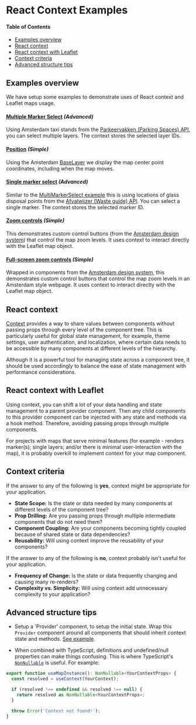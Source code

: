 
# React Context Examples

<Meta title="React-Context-Examples/Docs" />

#### Table of Contents

- [Examples overview](#examples)
- [React context](#react-context)
- [React context with Leaflet](#react-context-with-leaflet)
- [Context criteria](#context-criteria)
- [Advanced structure tips](#advanced-structure-tips)

## Examples overview

We have setup some examples to demonstrate uses of React context and Leaflet maps usage.

#### [Multiple Marker Select](../?path=/docs/react-context-examples-multimarkerselect--docs) *(Advanced)*

Using Amsterdam taxi stands from the [Parkeervakken (Parking Spaces) API](https://api.data.amsterdam.nl/v1/parkeervakken/), you can select multiple layers. The context stores the selected layer IDs.

#### [Position](../?path=/docs/react-context-examples-position--docs) *(Simple)*

Using the Amsterdam [BaseLayer](../?path=/docs/react-baselayer--docs) we display the map center point coordinates, including when the map moves.

#### [Single marker select](../?path=/docs/react-context-examples-singlemarkerselect--docs) *(Advanced)*

Similar to the [MultiMarkerSelect example](../?path=/story/react-context-examples-multimarkerselect--default) this is using locations of glass disposal points from the [Afvalwijzer (Waste guide) API](https://api.data.amsterdam.nl/v1/afvalwijzer). You can select a single marker. The context stores the selected marker ID.

#### [Zoom controls](../?path=/docs/react-context-examples-zoom-controls--docs) *(Simple)*

This demonstrates custom control buttons (from the [Amsterdam design system](https://designsystem.amsterdam.nl/)) that control the map zoom levels. It uses context to interact directly with the Leaflet map object.

#### [Full-screen zoom controls](../?path=/docs/react-context-examples-full-screen-zoom-controls--docs) *(Simple)*

Wrapped in components from the [Amsterdam design system](https://designsystem.amsterdam.nl/), this demonstrates custom control buttons that control the map zoom levels in an Amsterdam style webpage. It uses context to interact directly with the Leaflet map object.

## React context

<a href="https://react.dev/learn/passing-data-deeply-with-context" target="_blank">Context</a> provides a way to share values between components without passing props through every level of the component tree. This is particularly useful for global state management, for example, theme settings, user authentication, and localization, where certain data needs to be accessible by many components at different levels of the hierarchy.

Although it is a powerful tool for managing state across a component tree, it should be used accordingly to balance the ease of state management with performance considerations.

## React context with Leaflet

Using context, you can shift a lot of your data handling and state management to a parent provider component. Then any child components to this provider component can be injected with any state and methods via a hook method. Therefore, avoiding passing props through multiple components.

For projects with maps that serve minimal features (for example - renders marker(s); single layers; and/or there is minimal user-interaction with the map), it is probably overkill to implement context for your map component.


## Context criteria

If the answer to any of the following is **yes**, context might be appropriate for your application.

* **State Scope:** Is the state or data needed by many components at different levels of the component tree?
* **Prop Drilling:** Are you passing props through multiple intermediate components that do not need them?
* **Component Coupling:** Are your components becoming tightly coupled because of shared state or data dependencies?
* **Reusability:** Will using context improve the reusability of your components?

If the answer to any of the following is **no**, context probably isn't useful for your application.

* **Frequency of Change:** Is the state or data frequently changing and causing many re-renders?
* **Complexity vs. Simplicity:** Will using context add unnecessary complexity to your application?

## Advanced structure tips

- Setup a 'Provider' component, to setup the initial state. Wrap this `Provider` component around all components that should inherit context state and methods. [See example](../?path=/docs/react-context-examples-multimarkerselect--docs#--mapprovidertsx).

- When combined with TypeScript, definitions and undefined/null properties can make things confusing. This is where TypeScript's [`NonNullable`](https://www.typescriptlang.org/docs/handbook/utility-types.html#nonnullabletype) is useful. For example:

```ts
export function useMapInstance(): NonNullable<YourContextProps> {
  const resolved = useContext(YourContext);

  if (resolved !== undefined && resolved !== null) {
    return resolved as NonNullable<YourContextProps>;
  }

  throw Error('Context not found!');
}
```
